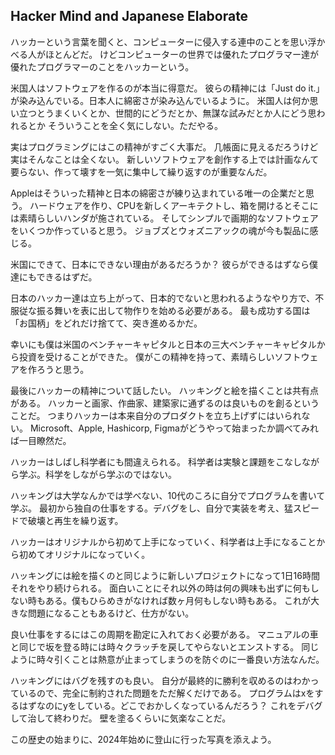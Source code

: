 
## Hacker Mind and Japanese Elaborate

ハッカーという言葉を聞くと、コンピューターに侵入する連中のことを思い浮かべる人がほとんどだ。
けどコンピューターの世界では優れたプログラマー達が優れたプログラマーのことをハッカーという。

米国人はソフトウェアを作るのが本当に得意だ。
彼らの精神には「Just do it.」が染み込んでいる。日本人に綿密さが染み込んでいるように。
米国人は何か思い立つとうまくいくとか、世間的にどうだとか、無謀な試みだとか人にどう思われるとか
そういうことを全く気にしない。ただやる。

実はプログラミングにはこの精神がすごく大事だ。
几帳面に見えるだろうけど実はそんなことは全くない。
新しいソフトウェアを創作する上では計画なんて要らない、作って壊すを一気に集中して繰り返すのが重要なんだ。

Appleはそういった精神と日本の綿密さが練り込まれている唯一の企業だと思う。
ハードウェアを作り、CPUを新しくアーキテクトし、箱を開けるとそこには素晴らしいハンダが施されている。
そしてシンプルで画期的なソフトウェアをいくつか作っていると思う。
ジョブズとウォズニアックの魂が今も製品に感じる。

米国にできて、日本にできない理由があるだろうか？
彼らができるはずなら僕達にもできるはずだ。

日本のハッカー達は立ち上がって、日本的でないと思われるようなやり方で、不服従な振る舞いを表に出して物作りを始める必要がある。
最も成功する国は「お国柄」をどれだけ捨てて、突き進めるかだ。

幸いにも僕は米国のベンチャーキャピタルと日本の三大ベンチャーキャピタルから投資を受けることができた。
僕がこの精神を持って、素晴らしいソフトウェアを作ろうと思う。

最後にハッカーの精神について話したい。
ハッキングと絵を描くことは共有点がある。
ハッカーと画家、作曲家、建築家に通ずるのは良いものを創るということだ。
つまりハッカーは本来自分のプロダクトを立ち上げずにはいられない。
Microsoft、Apple, Hashicorp, Figmaがどうやって始まったか調べてみれば一目瞭然だ。

ハッカーはしばし科学者にも間違えられる。
科学者は実験と課題をこなしながら学ぶ。科学をしながら学ぶのではない。

ハッキングは大学なんかでは学べない、10代のころに自分でプログラムを書いて学ぶ。
最初から独自の仕事をする。デバグをし、自分で実装を考え、猛スピードで破壊と再生を繰り返す。

ハッカーはオリジナルから初めて上手になっていく、科学者は上手になることから初めてオリジナルになっていく。

ハッキングには絵を描くのと同じように新しいプロジェクトになって1日16時間それをやり続けられる。
面白いことにそれ以外の時は何の興味も出ずに何もしない時もある。僕もひらめきがなければ数ヶ月何もしない時もある。
これが大きな問題になることもあるけど、仕方がない。

良い仕事をするにはこの周期を勘定に入れておく必要がある。
マニュアルの車と同じで坂を登る時には時々クラッチを戻してやらないとエンストする。
同じように時々引くことは熱意が止まってしまうのを防ぐのに一番良い方法なんだ。

ハッキングにはバグを残すのも良い。
自分が最終的に勝利を収めるのはわかっているので、完全に制約された問題をただ解くだけである。
プログラムはxをするはずなのにyをしている。どこでおかしくなっているんだろう？
これをデバグして治して終わりだ。
壁を塗るくらいに気楽なことだ。

この歴史の始まりに、2024年始めに登山に行った写真を添えよう。